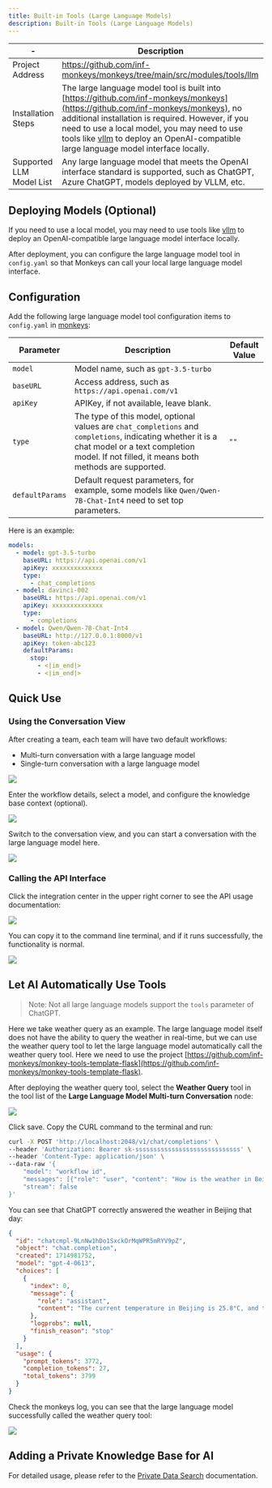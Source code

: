 ```yaml
---
title: Built-in Tools (Large Language Models)
description: Built-in Tools (Large Language Models)
---
```


| -        | Description                                                                   |
| -------- | ---------------------------------------------------------------------- |
| Project Address | https://github.com/inf-monkeys/monkeys/tree/main/src/modules/tools/llm |
| Installation Steps | The large language model tool is built into [https://github.com/inf-monkeys/monkeys](https://github.com/inf-monkeys/monkeys), no additional installation is required. However, if you need to use a local model, you may need to use tools like [vllm](https://docs.vllm.ai/en/latest/serving/openai_compatible_server.html) to deploy an OpenAI-compatible large language model interface locally. |
| Supported LLM Model List | Any large language model that meets the OpenAI interface standard is supported, such as ChatGPT, Azure ChatGPT, models deployed by VLLM, etc. |

## Deploying Models (Optional)

If you need to use a local model, you may need to use tools like [vllm](https://docs.vllm.ai/en/latest/serving/openai_compatible_server.html) to deploy an OpenAI-compatible large language model interface locally.

After deployment, you can configure the large language model tool in `config.yaml` so that Monkeys can call your local large language model interface.

## Configuration

Add the following large language model tool configuration items to `config.yaml` in [monkeys](https://github.com/inf-monkeys/monkeys):

| Parameter            | Description                                                                                                                           | Default Value |
| --------------- | ------------------------------------------------------------------------------------------------------------------------------ | ------ |
| `model`         | Model name, such as `gpt-3.5-turbo`                                                                                                 |        |
| `baseURL`       | Access address, such as `https://api.openai.com/v1`                                                                                       |        |
| `apiKey`        | APIKey, if not available, leave blank.                                                                                                       |        |
| `type`          | The type of this model, optional values are `chat_completions` and `completions`, indicating whether it is a chat model or a text completion model. If not filled, it means both methods are supported. | `""`   |
| `defaultParams` | Default request parameters, for example, some models like `Qwen/Qwen-7B-Chat-Int4` need to set top parameters.                                                     |        |


Here is an example:

```yaml
models:
  - model: gpt-3.5-turbo
    baseURL: https://api.openai.com/v1
    apiKey: xxxxxxxxxxxxxx
    type:
      - chat_completions
  - model: davinci-002
    baseURL: https://api.openai.com/v1
    apiKey: xxxxxxxxxxxxxx
    type:
      - completions
  - model: Qwen/Qwen-7B-Chat-Int4
    baseURL: http://127.0.0.1:8000/v1
    apiKey: token-abc123
    defaultParams:
      stop:
        - <|im_end|>
        - <|im_end|>
```

## Quick Use

### Using the Conversation View

After creating a team, each team will have two default workflows:

- Multi-turn conversation with a large language model
- Single-turn conversation with a large language model

![](~/assets/installation/default-workflow.png)

Enter the workflow details, select a model, and configure the knowledge base context (optional).

![](~/assets/installation/config-model.png)


Switch to the conversation view, and you can start a conversation with the large language model here.

![](~/assets/tools/llm/chat.png)


### Calling the API Interface

Click the integration center in the upper right corner to see the API usage documentation:

![](~/assets/installation/api-doc.png)

You can copy it to the command line terminal, and if it runs successfully, the functionality is normal.

![](~/assets/installation/run-in-terminal.png)

## Let AI Automatically Use Tools

> Note: Not all large language models support the `tools` parameter of ChatGPT.

Here we take weather query as an example. The large language model itself does not have the ability to query the weather in real-time, but we can use the weather query tool to let the large language model automatically call the weather query tool. Here we need to use the project [https://github.com/inf-monkeys/monkey-tools-template-flask](https://github.com/inf-monkeys/monkey-tools-template-flask).

After deploying the weather query tool, select the **Weather Query** tool in the tool list of the **Large Language Model Multi-turn Conversation** node:

![](~/assets/tools/llm/auto-call-tools.png)

Click save. Copy the CURL command to the terminal and run:

```sh
curl -X POST 'http://localhost:2048/v1/chat/completions' \
--header 'Authorization: Bearer sk-sssssssssssssssssssssssssssss' \
--header 'Content-Type: application/json' \
--data-raw '{
    "model": "workflow id",
    "messages": [{"role": "user", "content": "How is the weather in Beijing today?"}],
    "stream": false
}'
```

You can see that ChatGPT correctly answered the weather in Beijing that day:

```json
{
  "id": "chatcmpl-9LnNw1hDo1SxckOrMqWPR5mRYV9pZ",
  "object": "chat.completion",
  "created": 1714981752,
  "model": "gpt-4-0613",
  "choices": [
    {
      "index": 0,
      "message": {
        "role": "assistant",
        "content": "The current temperature in Beijing is 25.8°C, and the wind speed is 4.7 km/h."
      },
      "logprobs": null,
      "finish_reason": "stop"
    }
  ],
  "usage": {
    "prompt_tokens": 3772,
    "completion_tokens": 27,
    "total_tokens": 3799
  }
}
```

Check the monkeys log, you can see that the large language model successfully called the weather query tool:

![](~/assets/tools/llm/call-tool.png)

## Adding a Private Knowledge Base for AI

For detailed usage, please refer to the [Private Data Search](/docs/en/tools/builtin-tools-private-data-search) documentation.
